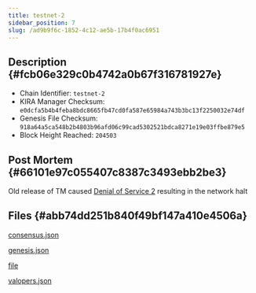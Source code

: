 ```yaml
---
title: testnet-2
sidebar_position: 7
slug: /ad9b9f6c-1852-4c12-ae5b-17b4f0ac6951
---
```





## Description {#fcb06e329c0b4742a0b67f316781927e}

- Chain Identifier: `testnet-2`
- KIRA Manager Checksum: `e0dcfa5b4b4feba8bdc8665fb47cd0fa587e65984a743b3bc13f2250032e74df`
- Genesis File Checksum: `918a64a5ca548b2b4803b96afd06c99cad5302521bdca8271e19e03ffbe879e5`
- Block Height Reached: `204503`

## Post Mortem {#66101e97c055407c8387c3493ebb2be3}


Old release of TM caused [Denial of Service 2](https://forum.cosmos.network/t/tendermint-core-vulnerability-retrospective-security-advisory-mulberry-january-19-2021/4336) resulting in the network halt


## Files {#abb74dd251b840f49bf147a410e4506a}


[consensus.json](https://prod-files-secure.s3.us-west-2.amazonaws.com/9b5bfc45-bdb5-4b46-80e6-aabe3cae64d0/e63d52b8-dcf4-4c51-ac79-cd2ef6510099/consensus.json?X-Amz-Algorithm=AWS4-HMAC-SHA256&X-Amz-Content-Sha256=UNSIGNED-PAYLOAD&X-Amz-Credential=AKIAT73L2G45HZZMZUHI%2F20240312%2Fus-west-2%2Fs3%2Faws4_request&X-Amz-Date=20240312T044540Z&X-Amz-Expires=3600&X-Amz-Signature=1e908735fb19e99a15c704185eaf7a040d38d74c260b08c9344f918ce73d7661&X-Amz-SignedHeaders=host&x-id=GetObject)


[genesis.json](https://prod-files-secure.s3.us-west-2.amazonaws.com/9b5bfc45-bdb5-4b46-80e6-aabe3cae64d0/4e7f76b6-d3e7-4a4c-988a-35954a9e8aea/genesis.json?X-Amz-Algorithm=AWS4-HMAC-SHA256&X-Amz-Content-Sha256=UNSIGNED-PAYLOAD&X-Amz-Credential=AKIAT73L2G45HZZMZUHI%2F20240312%2Fus-west-2%2Fs3%2Faws4_request&X-Amz-Date=20240312T044540Z&X-Amz-Expires=3600&X-Amz-Signature=28cb3b74ec8604cffc3259ba4be50390874407f7e1329fe24f1f8f0d3880ffe9&X-Amz-SignedHeaders=host&x-id=GetObject)


[file](https://prod-files-secure.s3.us-west-2.amazonaws.com/9b5bfc45-bdb5-4b46-80e6-aabe3cae64d0/8e719f54-7880-440c-a35b-500cbfd76002/error.log.md?X-Amz-Algorithm=AWS4-HMAC-SHA256&X-Amz-Content-Sha256=UNSIGNED-PAYLOAD&X-Amz-Credential=AKIAT73L2G45HZZMZUHI%2F20240312%2Fus-west-2%2Fs3%2Faws4_request&X-Amz-Date=20240312T044540Z&X-Amz-Expires=3600&X-Amz-Signature=8387526b8186bbdc1730165b6aa85a11484cc1806f1a221430028b29ad9972de&X-Amz-SignedHeaders=host&x-id=GetObject)


[valopers.json](https://prod-files-secure.s3.us-west-2.amazonaws.com/9b5bfc45-bdb5-4b46-80e6-aabe3cae64d0/60c12d6f-795e-4b82-b5b8-5c3ac69a281c/valopers.json?X-Amz-Algorithm=AWS4-HMAC-SHA256&X-Amz-Content-Sha256=UNSIGNED-PAYLOAD&X-Amz-Credential=AKIAT73L2G45HZZMZUHI%2F20240312%2Fus-west-2%2Fs3%2Faws4_request&X-Amz-Date=20240312T044540Z&X-Amz-Expires=3600&X-Amz-Signature=6535275dfeb0baf6d22b9c76aa9192f3bdeb09b1713f8b876e358bcfc41b065b&X-Amz-SignedHeaders=host&x-id=GetObject)

